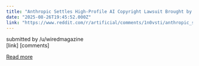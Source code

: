 ```yaml
---
title: "Anthropic Settles High-Profile AI Copyright Lawsuit Brought by Book Authors"
date: "2025-08-26T19:45:52.000Z"
link: "https://www.reddit.com/r/artificial/comments/1n0vsti/anthropic_settles_highprofile_ai_copyright/"
---
```


submitted by    /u/wiredmagazine  
 [link]   [comments]

[Read more](https://www.reddit.com/r/artificial/comments/1n0vsti/anthropic_settles_highprofile_ai_copyright/)
